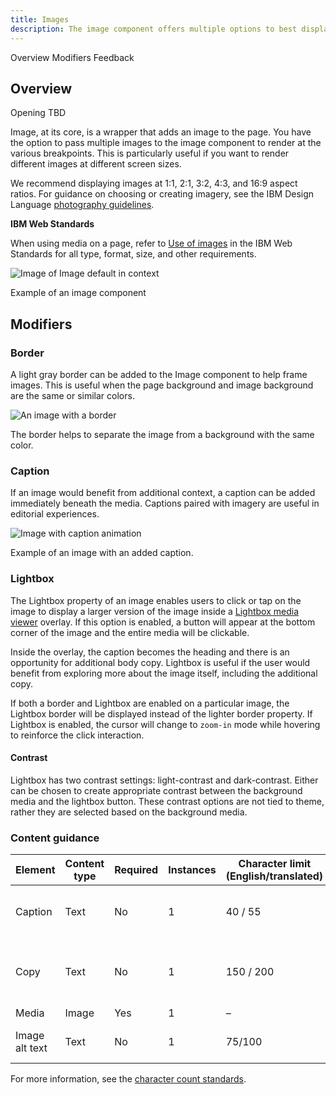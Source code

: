 ```yaml
---
title: Images
description: The image component offers multiple options to best display imagery in the page.
---
```



<ComponentDescription name="Image" type="ui" />

<AnchorLinks>
  <AnchorLink>Overview</AnchorLink>
  <AnchorLink>Modifiers</AnchorLink>
  <AnchorLink>Feedback</AnchorLink>
</AnchorLinks>

## Overview

Opening TBD

<Row>
<Column  colLg={8} colMd={8} colSm={4}>

Image, at its core, is a wrapper that adds an image to the page. You have the option to pass multiple images to the
image component to render at the various breakpoints. This is particularly useful if you want to render different images
at different screen sizes.

We recommend displaying images at 1:1, 2:1, 3:2, 4:3, and 16:9 aspect ratios. For guidance on choosing or creating imagery,
see the IBM Design Language [photography guidelines](https://www.ibm.com/design/language/photography/overview).

</Column>

<Column colMd={2} colLg={3} offsetMd={1} offsetLg={1}>
  <Aside>

**IBM Web Standards**

When using media on a page, refer to
[Use of images](https://w3.ibm.com/w3publisher/ibm-web-standards-external/standards-mandatory/page-layout-design) in the
IBM Web Standards for all type, format, size, and other requirements.

  </Aside>
</Column>

</Row>

<Row>
<Column colMd={8} colLg={8}>

![Image of Image default in context](../../images/component/image/image-overview-default.jpg)

<Caption>Example of an image component</Caption>

</Column>
</Row>

## Modifiers

### Border

A light gray border can be added to the Image component to help frame images. This is useful when the page
background and image background are the same or similar colors.

<Row>
<Column colMd={8} colLg={8}>

![An image with a border](../../images/component/image/image-options-border.jpg)

</Column>
</Row>
<Caption>The border helps to separate the image from a background with the same color.</Caption>

<ResourceLinks name="Image" type="ui" multiComponent />

### Caption

If an image would benefit from additional context, a caption can be added immediately beneath the media. Captions paired with imagery are useful in editorial experiences.

<Row>
<Column colMd={8} colLg={8}>

![Image with caption animation](../../images/component/image/image-options-caption.gif)

</Column>
</Row>
<Caption>Example of an image with an added caption.</Caption>

### Lightbox

The Lightbox property of an image enables users to click or tap on the image to display a larger version of the image inside a [Lightbox media viewer](https://www.ibm.com/standards/carbon/components/lightbox-media-viewer) overlay. If this option is enabled, a button will appear at the bottom corner of the image and the entire media will be clickable.

Inside the overlay, the caption becomes the heading and there is an opportunity for additional body copy. Lightbox is useful if the user would benefit from exploring more about the image itself, including the additional copy.

If both a border and Lightbox are enabled on a particular image, the Lightbox border will be displayed instead of the lighter border property. If Lightbox is enabled, the cursor will change to `zoom-in` mode while hovering to reinforce the click interaction.

#### Contrast

Lightbox has two contrast settings: light-contrast and dark-contrast. Either can be chosen to create appropriate contrast between the background media and the lightbox button. These contrast options are not tied to theme, rather they are selected based on the background media.

<ResourceLinks name="Image" type="ui" />

### Content guidance

| Element        | Content type | Required | Instances | Character limit <br/>(English/translated) | Notes/Options                                                 |
| -------------- | ------------ | -------- | --------- | ----------------------------------------- | ------------------------------------------------------------- |
| Caption        | Text         | No       | 1         | 40 / 55                                   | Becomes heading in lightbox media viewer.                     |
| Copy           | Text         | No       | 1         | 150 / 200                                 | This is only shown in the lightbox media viewer (if enabled). |
| Media          | Image        | Yes      | 1         | –                                         | –                                                             |
| Image alt text | Text         | No       | 1         | 75/100                                    | Image description for accessibility.                          |

For more information, see the [character count standards](https://www.ibm.com/standards/carbon/guidelines/content#character-count-standards).

<ComponentFooter name="Image" type="ui" />

